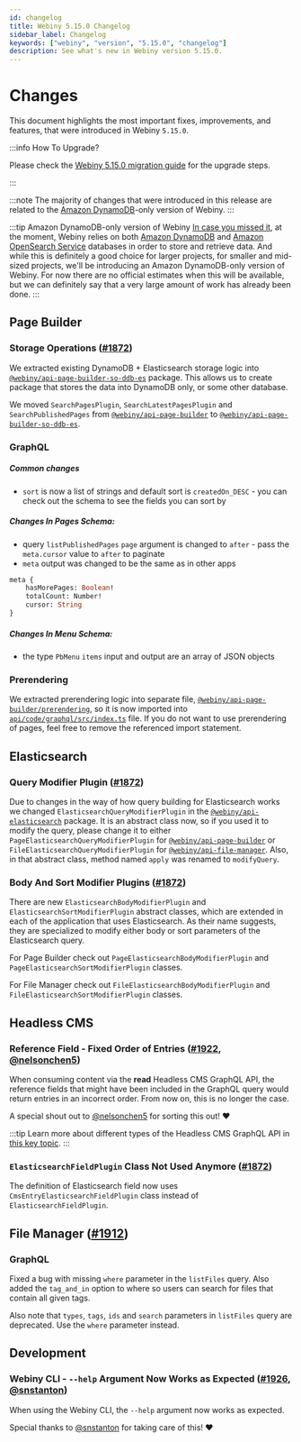 ```yaml
---
id: changelog
title: Webiny 5.15.0 Changelog
sidebar_label: Changelog
keywords: ["webiny", "version", "5.15.0", "changelog"]
description: See what's new in Webiny version 5.15.0.
---
```


# Changes

This document highlights the most important fixes, improvements, and features, that were introduced in Webiny `5.15.0`.

:::info How To Upgrade?

Please check the [Webiny 5.15.0 migration guide](/docs/release-notes/5.15.0/upgrade-guide) for the upgrade steps.

:::

:::note
The majority of changes that were introduced in this release are related to the [Amazon DynamoDB](https://aws.amazon.com/dynamodb/)-only version of Webiny.
:::

:::tip  Amazon DynamoDB-only version of Webiny
[In case you missed it](/docs/key-topics/cloud-infrastructure/api/introduction), at the moment, Webiny relies on both [Amazon DynamoDB](https://aws.amazon.com/dynamodb/) and [Amazon OpenSearch Service](https://aws.amazon.com/opensearch-service/the-elk-stack/what-is-elasticsearch/) databases in order to store and retrieve data. And while this is definitely a good choice for larger projects, for smaller and mid-sized projects, we'll be introducing an Amazon DynamoDB-only version of Webiny. For now there are no official estimates when this will be available, but we can definitely say that a very large amount of work has already been done.
:::


## Page Builder

### Storage Operations ([#1872](https://github.com/webiny/webiny-js/pull/1872))

We extracted existing DynamoDB + Elasticsearch storage logic into [`@webiny/api-page-builder-so-ddb-es`](https://github.com/webiny/webiny-js/tree/next/packages/api-page-builder-so-ddb-es) package.
This allows us to create package that stores the data into DynamoDB only, or some other database.

We moved `SearchPagesPlugin`, `SearchLatestPagesPlugin` and `SearchPublishedPages` from [`@webiny/api-page-builder`](https://github.com/webiny/webiny-js/tree/next/packages/api-page-builder) to [`@webiny/api-page-builder-so-ddb-es`](https://github.com/webiny/webiny-js/tree/next/packages/api-page-builder-so-ddb-es).

### GraphQL
##### Common changes
* `sort` is now a list of strings and default sort is `createdOn_DESC` - you can check out the schema to see the fields you can sort by

##### Changes In Pages Schema:
* query `listPublishedPages` `page` argument is changed to `after` - pass the `meta.cursor` value to `after` to paginate
* `meta` output was changed to be the same as in other apps
```graphql
meta {
	hasMorePages: Boolean!
	totalCount: Number!
	cursor: String
}

```
##### Changes In Menu Schema:
* the type `PbMenu` `items` input and output are an array of JSON objects


### Prerendering
We extracted prerendering logic into separate file, [`@webiny/api-page-builder/prerendering`](https://github.com/webiny/webiny-js/tree/next/packages/api-page-builder/src/prerendering), so it is now imported into [`api/code/graphql/src/index.ts`](https://github.com/webiny/webiny-js/blob/next/packages/cwp-template-aws/template/api/code/graphql/src/index.ts#L11) file. If you do not want to use prerendering of pages, feel free to remove the referenced import statement.


## Elasticsearch

### Query Modifier Plugin ([#1872](https://github.com/webiny/webiny-js/pull/1872))
Due to changes in the way of how query building for Elasticsearch works we changed `ElasticsearchQueryModifierPlugin` in the [`@webiny/api-elasticsearch`](https://github.com/webiny/webiny-js/tree/next/packages/api-elasticsearch) package.
It is an abstract class now, so if you used it to modify the query, please change it to either `PageElasticsearchQueryModifierPlugin` for [`@webiny/api-page-builder`](https://github.com/webiny/webiny-js/tree/next/packages/api-page-builder) or `FileElasticsearchQueryModifierPlugin` for [`@webiny/api-file-manager`](https://github.com/webiny/webiny-js/tree/next/packages/api-file-manager).
Also, in that abstract class, method named `apply` was renamed to `modifyQuery`.

### Body And Sort Modifier Plugins ([#1872](https://github.com/webiny/webiny-js/pull/1872))

There are new `ElasticsearchBodyModifierPlugin` and `ElasticsearchSortModifierPlugin` abstract classes, which are extended in each of the application that uses Elasticsearch. As their name suggests, they are specialized to modify either body or sort parameters of the Elasticsearch query.

For Page Builder check out `PageElasticsearchBodyModifierPlugin` and `PageElasticsearchSortModifierPlugin` classes.

For File Manager check out  `FileElasticsearchBodyModifierPlugin` and `FileElasticsearchSortModifierPlugin` classes.


## Headless CMS

### Reference Field - Fixed Order of Entries ([#1922](https://github.com/webiny/webiny-js/pull/1922), [@nelsonchen5](https://github.com/nelsonchen5))

When consuming content via the **read** Headless CMS GraphQL API, the reference fields that might have been included in the GraphQL query would return entries in an incorrect order. From now on, this is no longer the case.

A special shout out to [@nelsonchen5](https://github.com/nelsonchen5) for sorting this out! ❤️

:::tip
Learn more about different types of the Headless CMS GraphQL API in [this key topic](/docs/key-topics/webiny-applications/headless-cms/graphql-api).
:::

### `ElasticsearchFieldPlugin` Class Not Used Anymore ([#1872](https://github.com/webiny/webiny-js/pull/1872))

The definition of Elasticsearch field now uses `CmsEntryElasticsearchFieldPlugin` class instead of `ElasticsearchFieldPlugin`.

## File Manager ([#1912](https://github.com/webiny/webiny-js/pull/1912))

### GraphQL
Fixed a bug with missing `where` parameter in the `listFiles` query. Also added the `tag_and_in` option to where so users can search for files that contain all given tags.

Also note that `types`, `tags`, `ids` and `search` parameters in `listFiles` query are deprecated. Use the `where` parameter instead.

## Development

### Webiny CLI - `--help` Argument Now Works as Expected ([#1926](https://github.com/webiny/webiny-js/pull/1926), [@snstanton](https://github.com/snstanton))

When using the Webiny CLI, the `--help` argument now works as expected.

Special thanks to [@snstanton](https://github.com/snstanton) for taking care of this! ️️❤️ 
